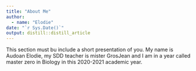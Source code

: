 ```yaml
---
title: "About Me"
author:
  - name: "Elodie" 
date: "`r Sys.Date()`"
output: distill::distill_article
---
```


This section must bu include a short presentation of you.
My name is Audoan Elodie, my SDD teacher is mister GrosJean and I am in a year called master zero in Biology in this 2020-2021 academic year.

